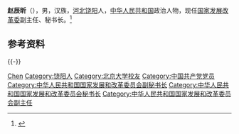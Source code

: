'''赵辰昕'''（{{bd|1969年|9月||catIdx=Zhao赵}}），男，汉族，[[河北|河北]][[饶阳|饶阳]]人，[[中华人民共和国|中华人民共和国]]政治人物，现任[[国家发展改革委|国家发展改革委]]副主任、秘书长。<ref>{{Cite web|title=国务院任免赵辰昕、盛秋平、袁炳忠、龚维斌、李敬辉、王炳南等职务|url=http://district.ce.cn/newarea/sddy/202205/07/t20220507_37560166.shtml|accessdate=2022-05-07|work=中国经济网}}</ref>

== 参考资料 ==
{{reflist}}

{{-}}
{{s-start}}
{{s-gov|prc}}
{{s-before|[[丛亮|丛亮]]}}
{{s-title|[[中华人民共和国国家发展和改革委员会|国家发展和改革委员会]]秘书长|2020年9月－}}
{{s-inc}}
{{s-before|[[李仰哲|李仰哲]]}}
{{s-title|国家发展和改革委员会经济运行调节局局长|2016年12月－2019年8月}}
{{s-after|[[李云卿|李云卿]]}}
{{s-end}}

{{Authority control}}
{{DEFAULTSORT:Zhao赵}}
[[Category:赵姓|Chen]]
[[Category:饶阳人|Category:饶阳人]]
[[Category:北京大学校友|Category:北京大学校友]]
[[Category:中国共产党党员|Category:中国共产党党员]]
[[Category:中华人民共和国国家发展和改革委员会副秘书长|Category:中华人民共和国国家发展和改革委员会副秘书长]]
[[Category:中华人民共和国国家发展和改革委员会秘书长|Category:中华人民共和国国家发展和改革委员会秘书长]]
[[Category:中华人民共和国国家发展和改革委员会副主任|Category:中华人民共和国国家发展和改革委员会副主任]]

{{中国人物小作品}}